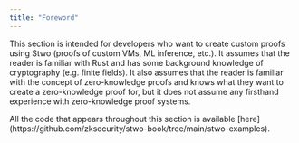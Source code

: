 ```yaml
---
title: "Foreword"
---
```


This section is intended for developers who want to create custom proofs using Stwo (proofs of custom VMs, ML inference, etc.). It assumes that the reader is familiar with Rust and has some background knowledge of cryptography (e.g. finite fields). It also assumes that the reader is familiar with the concept of zero-knowledge proofs and knows what they want to create a zero-knowledge proof for, but it does not assume any firsthand experience with zero-knowledge proof systems.

<Note>
All the code that appears throughout this section is available [here](https://github.com/zksecurity/stwo-book/tree/main/stwo-examples).
</Note>